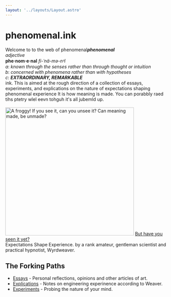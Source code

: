 ```yaml
---
layout: '../layouts/Layout.astro'
---
```


<ContentWrapper>

# phenomenal.ink

Welcome to to the web of phenomenal<Sidenote number={1}>**_phenomenal_**<br/> *adjective*<br/> **phe·​nom·​e·​nal** *fi-ˈnä-mə-nᵊl*<br/> *a*: _known through the senses rather than through thought or intuition_<br/> *b*: _concerned with phenomena rather than with hypotheses_<br/> *c*: **_EXTRAORDINARY, REMARKABLE_**<br/> </Sidenote> ink. This is aimed at the rough direction of a collection of essays, experiments, and explications on the nature of expectations shaping phenomenal experience<Sidenote number={2}> It is how meaning is made.  You can porabbly raed tihs ptetry wlel eevn tohguh it's all jubemld up.<br/><br/>
<img 
  src="/images/index-mooney-frog.png"
  title="A froggy! If you see it, can you unsee it? Can meaning made, be unmade?"
  width="400"
/> [But have you seen it yet?](images/index-mooney-frog-sol.png) <br/> Expectations Shape Experience.</Sidenote> by a rank amateur, gentleman scientist and practical hypnotist, Wyrdweaver.


## The Forking Paths  

- [Essays](/blog) - Personal reflections, opinions and other articles of art.
- [Explications](/doc) - Notes on engineering experinence according to Weaver.
- [Experiments](/exp) - Probing the nature of your mind.

</ContentWrapper> 